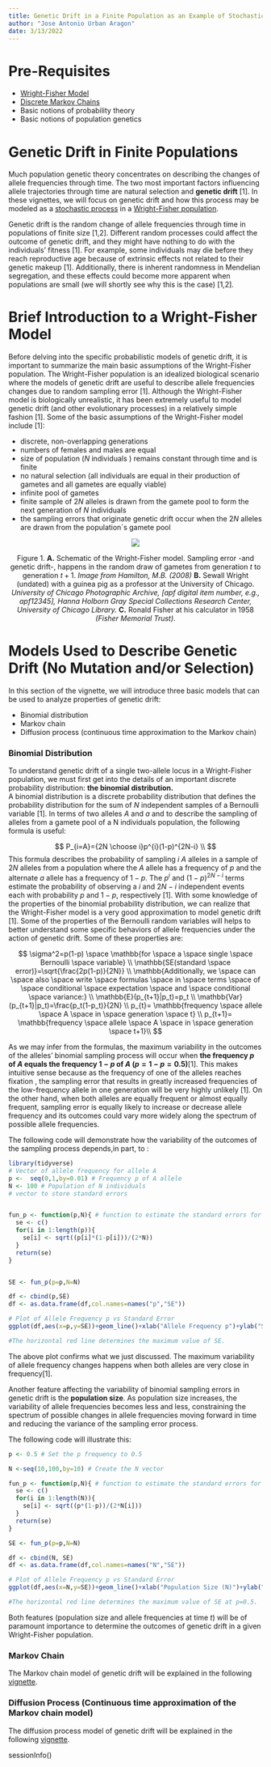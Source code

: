 ```yaml
---
title: Genetic Drift in a Finite Population as an Example of Stochastic Modeling
author: "Jose Antonio Urban Aragon"
date: 3/13/2022
---
```



# Pre-Requisites
  * [Wright-Fisher Model](https://stephens999.github.io/fiveMinuteStats/wright_fisher_model.html)
  * [Discrete Markov Chains](http://stephens999.github.io/fiveMinuteStats/markov_chains_discrete_intro.html)
  * Basic notions of probability theory
  * Basic notions of population genetics
  

# Genetic Drift in Finite Populations

Much population genetic theory concentrates on describing the changes of allele frequencies through time. The two most important factors influencing allele trajectories through time are natural selection and **genetic drift** [1]. In these vignettes, we will focus on genetic drift and how this process may be modeled as a [stochastic process](https://en.wikipedia.org/wiki/Stochastic_process) in a [Wright-Fisher population](https://stephens999.github.io/fiveMinuteStats/wright_fisher_model.html).
  
Genetic drift is the random change of allele frequencies through time in populations of finite size [1,2]. Different random processes could affect the outcome of genetic drift, and they might have nothing to do with the individuals' fitness [1]. For example, some individuals may die before they reach reproductive age because of extrinsic effects not related to their genetic makeup [1]. Additionally, there is inherent randomness in Mendelian segregation, and these effects could become more apparent when populations are small (we will shortly see why this is the case) [1,2].  


# Brief Introduction to a Wright-Fisher Model 

Before delving into the specific probabilistic models of genetic drift, it is important to summarize the main basic assumptions of the Wright-Fisher population. The Wright-Fisher population is an idealized biological scenario where the models of genetic drift are useful to describe allele frequencies changes due to random sampling error [1]. Although the Wright-Fisher model is biologically unrealistic, it has been extremely useful to model genetic drift (and other evolutionary processes) in a relatively simple fashion [1]. Some of the basic assumptions of the Wright-Fisher model include [1]:

  * discrete, non-overlapping generations
  * numbers of females and males are equal
  * size of population ($N$ individuals ) remains constant through time and is finite
  * no natural selection (all individuals are equal in their production of gametes and all gametes are equally viable)
  * infinite pool of gametes
  * finite sample of $2N$ alleles is drawn from the gamete pool to form the next generation of $N$ individuals 
  * the sampling errors that originate genetic drift occur when the $2N$ alleles are drawn from the population´s gamete pool
  
<center>
![](Figure_1.png)

\begingroup
\fontfamily{ppl}\fontsize{12}{16}\selectfont
Figure 1. **A.** Schematic of the Wright-Fisher model. Sampling error -and genetic drift-, happens in the random draw of gametes from  generation $t$ to generation $t+1$. _Image from Hamilton, M.B. (2008)_ **B.** Sewall Wright (undated) with a guinea pig as a professor at the University of Chicago. _University of Chicago Photographic Archive, [apf digital item number, e.g., apf12345], Hanna Holborn Gray Special Collections Research Center, University of Chicago Library._ **C.** Ronald Fisher at his calculator in 1958 _(Fisher Memorial Trust)_.
\endgroup
</center>
  


# Models Used to Describe Genetic Drift (No Mutation and/or Selection)

In this section of the vignette, we will introduce three basic models that can be used to analyze properties of genetic drift:
  
  * Binomial distribution  
  * Markov chain
  * Diffusion process (continuous time approximation to the Markov chain)  

### Binomial Distribution  

To understand genetic drift of a single two-allele locus in a Wright-Fisher population, we must first get into the details of an important discrete probability distribution: **the binomial distribution.**  
A binomial distribution is a discrete probability distribution that defines the probability distribution for the sum of $N$ independent samples of a Bernoulli variable [1]. In terms of two alleles $A$ and $a$ and to describe the sampling of alleles from a gamete pool of a N individuals population, the following formula is useful:  

$$
P_{i=A}={2N \choose i}p^{i}(1-p)^{2N-i} \\
$$
This formula describes the probability of sampling $i$ $A$ alleles in a sample of $2N$ alleles from a population where the $A$ allele has a frequency of $p$ and the alternate $a$ allele has a frequency of $1-p$. The $p^i$  and $(1-p)^{2N-i}$ terms estimate the probability of observing a $i$ and $2N-i$ independent events each with probability $p$ and $1-p$, respectively [1].  With some knowledge of the properties of the binomial probability distribution, we can realize that the Wright-Fisher model is a very good approximation to model genetic drift [1]. Some of the properties of the Bernoulli random variables will helps to better understand some specific behaviors of allele frequencies under the action of genetic drift. Some of these properties are:  

$$
\sigma^2=p(1-p) \space \mathbb{for \space a \space single \space Bernoulli \space variable} \\
\mathbb{SE(standard \space error)}=\sqrt{\frac{2p(1-p)}{2N}} \\
\mathbb{Additionally, we \space can \space also \space write \space formulas \space in \space terms \space of \space conditional \space expectation \space and \space conditional \space variance:} \\
\mathbb{E}(p_{t+1}|p_t)=p_t \\
\mathbb{Var}(p_{t+1}|p_t)=\frac{p_t(1-p_t)}{2N} \\
p_{t}= \mathbb{frequency \space allele \space A \space in \space generation \space t} \\
p_{t+1}= \mathbb{frequency \space allele \space A \space in \space generation \space t+1}\\
$$

 As we may infer from the formulas, the maximum variability in the outcomes of the alleles' binomial sampling process will occur when **the frequency $p$ of $A$ equals the frequency $1-p$ of $A$ ($p=1-p=0.5$)**[1]. This makes intuitive sense because as the frequency of one of the alleles reaches fixation , the sampling error that results in greatly increased frequencies of the low-frequency allele in one generation will be very highly unlikely [1]. On the other hand, when both alleles are equally frequent or almost equally frequent, sampling error is equally likely to increase or decrease allele frequency and its outcomes could vary more widely along the spectrum of possible allele frequencies.  
  
  
The following code will demonstrate how the variability of the outcomes of the sampling process depends,in part, to : 


```r
library(tidyverse)
# Vector of allele frequency for allele A
p <-  seq(0,1,by=0.01) # Frequency p of A allele
N <- 100 # Population of N individuals
# vector to store standard errors


fun_p <- function(p,N){ # function to estimate the standard errors for each frequencies
  se <- c()
  for(i in 1:length(p)){
    se[i] <- sqrt((p[i]*(1-p[i]))/(2*N))
  }
  return(se)
}


SE <- fun_p(p=p,N=N)

df <- cbind(p,SE)
df <- as.data.frame(df,col.names=names("p","SE"))

# Plot of Allele Frequency p vs Standard Error
ggplot(df,aes(x=p,y=SE))+geom_line()+xlab("Allele Frequency p")+ylab("SE")+ggtitle("Allele Frequency vs Standard Error")+theme(plot.title = element_text(hjust = 0.5))+geom_hline(yintercept = max(SE),color="red")

#The horizontal red line determines the maximum value of SE.
```

The above plot confirms what we just discussed. The maximum variability of allele frequency changes happens when both alleles are very close in frequency[1].  

Another feature affecting the variability of binomial sampling errors in genetic drift is the **population size**. As population size increases, the variability of allele frequencies becomes less and less, constraining the spectrum of possible changes in allele frequencies moving forward in time and reducing the variance of the sampling error process.  

The following code will illustrate this:  

```r

p <- 0.5 # Set the p frequency to 0.5

N <-seq(10,100,by=10) # Create the N vector

fun_p <- function(p,N){ # function to estimate the standard errors for each population size
  se <- c()
  for(i in 1:length(N)){
    se[i] <- sqrt((p*(1-p))/(2*N[i]))
  }
  return(se)
}

SE <- fun_p(p=p,N=N)

df <- cbind(N, SE)
df <- as.data.frame(df,col.names=names("N","SE"))

# Plot of Allele Frequency p vs Standard Error
ggplot(df,aes(x=N,y=SE))+geom_line()+xlab("Population Size (N)")+ylab("SE at p=0.5")+ggtitle("Population Size vs Standard Error at p=0.5")+theme(plot.title = element_text(hjust = 0.5))+geom_hline(yintercept = max(SE),color="red")

#The horizontal red line determines the maximum value of SE at p=0.5.


```

Both features (population size and allele frequencies at time $t$) will be of paramount importance to determine the outcomes of genetic drift in a given Wright-Fisher population.  


### Markov Chain

The Markov chain model of genetic drift will be explained in the following [vignette]().



### Diffusion Process (Continuous time approximation of the Markov chain model)


The diffusion process model of genetic drift will be explained in the following [vignette]().


sessionInfo()








